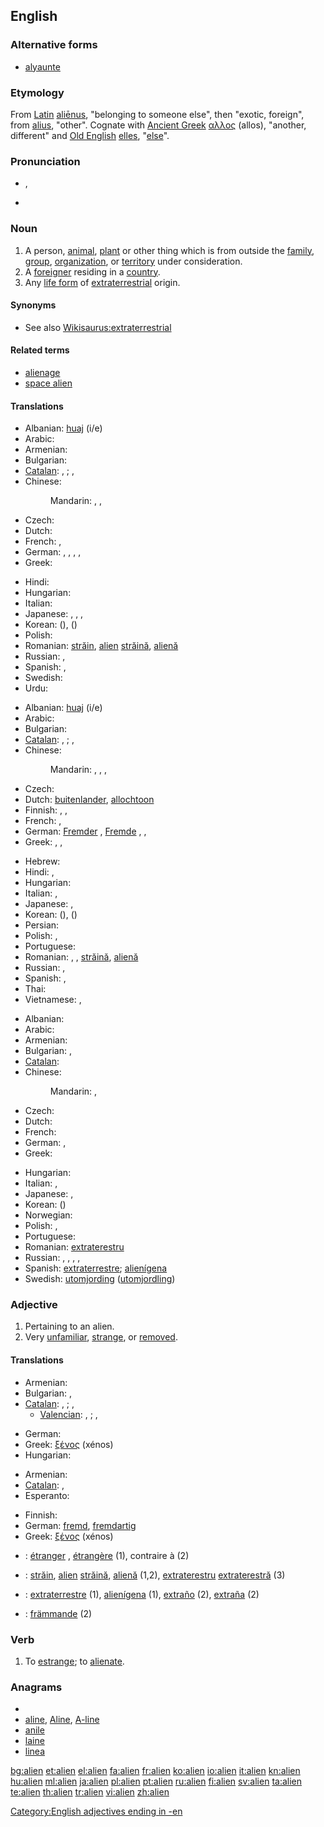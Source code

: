 ==English==
{{wikipedia|dab=Alien}}

===Alternative forms===
* [[alyaunte]] {{i|15th-16th centuries}}

===Etymology===
From [[Latin]] [[alienus|aliēnus]], "belonging to someone else", then "exotic, foreign", from [[alius]], "other".  Cognate with [[Ancient Greek]] [[αλλος]] (allos), "another, different" and [[Old English]] [[elles]], "[[else]]".

===Pronunciation===
* {{IPA|/ˈeɪ.li.ən/}}, {{SAMPA|/"eI.lI.@n/}}
* {{audio|En-us-alien.ogg|Audio (US)}}

===Noun===
{{en-noun}}

# A person, [[animal]], [[plant]] or other thing which is from outside the [[family]], [[group]], [[organization]], or [[territory]] under consideration.
# A [[foreigner]] residing in a [[country]].
# Any [[life form]] of [[extraterrestrial]] origin.

====Synonyms====
* See also [[Wikisaurus:extraterrestrial]]

====Related terms====
* [[alienage]]
* [[space alien]]

====Translations====
{{trans-top|person etc. outside of the considered territory:}}
* Albanian: [[huaj]] (i/e)
* Arabic: {{t|ar|غريب|m|tr=ghariib|sc=Arab}}
* Armenian: {{t|hy|օտար|tr=òtar}}
* Bulgarian: {{t+|bg|чужденец}}
* [[Catalan]]: {{t+|ca|estrany|m}}, {{t-|ca|estranya|f}}; {{t-|ca|foraster|m}}, {{t-|ca|forastera|f}}
* Chinese:
*: Mandarin: {{t|zh|異客|sc=Hani}},  {{t|zh|异客|tr=yìkè|sc=Hani}},  {{t|zh|陌生人|tr=mòshēngrén|sc=Hani}}
* Czech: {{t-|cs|cizinec|m}}
* Dutch: {{t+|nl|vreemdeling}}
* French: {{t+|fr|étranger|m}}, {{t+|fr|étrangère|f}}
* German: {{t|de|Fremdling|m}}, {{t+|de|Fremder|m}}, {{t|de|Fremde|f}},  {{t+|de|Ausländer|m}},  {{t+|de|Ausländerin|f}}
* Greek: {{t+|el|ξένος|m|tr=ksénos}}
{{trans-mid}}
* Hindi: {{t|hi|अजनबी|m|tr=ajnabī|sc=Deva}}
* Hungarian: {{t+|hu|idegen}}
* Italian: {{t+|it|straniero|m}}
* Japanese: {{t|ja|外国人|tr=がいこくじん, gaikokujin|sc=Jpan}}, {{t|ja|外人|tr=がいじん, gaijin|sc=Jpan}} {{qualifier|colloquial}},  {{t|ja|異国人|tr=いこくじん, ikokujin|sc=Jpan}},  {{t|ja|異邦人|tr=いほうじん, ihōjin|sc=Jpan}}
* Korean: {{t|ko|외국인|tr=waegug-in|sc=Kore}} ({{t|ko|外国人|sc=Kore}}),  {{t|ko|이국인|tr=igug-in|sc=Kore}} ({{t|ko|異国人|sc=Kore}})
* Polish: {{t+|pl|obcy|m}}
* Romanian: [[străin]], [[alien]] {{m}} [[străină]], [[alienă]] {{f}}
* Russian: {{t+|ru|чужак|m|tr=čužák}}, {{t+|ru|пришелец|m|tr=prišélec}}
* Spanish: {{t-|es|desconocido|m}}, {{t-|es|desconocida|f}}
* Swedish: {{t-|sv|främling}}
* Urdu: {{t|ur|اجنبی|m|tr=ajnabī|sc=ur-Arab}}
{{trans-bottom}}

{{trans-top|foreigner}}
* Albanian: [[huaj]] (i/e)
* Arabic: {{t|ar|أجنبي|m|tr='ajnabiy}}
* Bulgarian: {{t+|bg|чужденец}}
* [[Catalan]]: {{t-|ca|foraster|m}}, {{t-|ca|forastera|f}}; {{t+|ca|estrany|m}}, {{t-|ca|estranya|f}}
* Chinese:
*: Mandarin: {{t-|cmn|外國人|sc=Hani}}, {{t-|cmn|外国人|tr=wàiguórén|sc=Hani}}, {{t|cmn|外人|tr=wàirén|sc=Hani}}, {{t|cmn|老外|tr=lǎowài|sc=Hani}} {{qualifier|colloquial}}
* Czech: {{t-|cs|cizinec|m}}
* Dutch: [[buitenlander]], [[allochtoon]]
* Finnish: {{t+|fi|muukalainen}}, {{t+|fi|ulkomaalainen}}, {{t-|fi|vierasmaalainen}}
* French: {{t+|fr|étranger|m}}, {{t+|fr|étrangère|f}}
* German: [[Fremder]] {{m}}, [[Fremde]] {{f}},  {{t+|de|Ausländer|m}},  {{t+|de|Ausländerin|f}}
* Greek: {{t+|el|ξένος|m}}, {{t+|el|ξένη|f}}, {{t+|el|αλλοδαπός|c}}
{{trans-mid}}
* Hebrew: {{t|he|זר|alt=זָר|sc=Hebr}}
* Hindi: {{t|hi|विदेशी|tr=videshii|xs=Hindi}},  {{t|hi|अन्यदेशीय|tr=anyadeshiiya|xs=Hindi}}
* Hungarian: {{t+|hu|idegen}}
* Italian: {{t+|it|straniero|m}}, {{t+|it|forestiero|m}}
* Japanese: {{t|ja|外国人|tr=がいこくじん, gaikokujin|sc=Jpan}}, {{t|ja|外人|tr=がいじん, gaijin|sc=Jpan}} {{qualifier|colloquial}}
* Korean: {{t|ko|외국인|tr=waegug-in|sc=Kore}} ({{t|ko|外国人|sc=Kore}}),  {{t|ko|이국인|tr=igug-in|sc=Kore}} ({{t|ko|異国人|sc=Kore}})
* Persian: {{t|fa|خارجی|tr=khâreji|sc=fa-Arab}}
* Polish: {{t+|pl|cudzoziemiec|m}}, {{t+|pl|obcokrajowiec|m}}
* Portuguese: {{t+|pt|estrangeiro|m}}
* Romanian: {{t+|ro|străin|m}}, {{t|ro|alien|m}}, [[străină]], [[alienă]] {{f}}
* Russian: {{t+|ru|иностранец|m|tr=inostránec}},  {{t|ru|чужеземец|m|tr=čužezémec}}
* Spanish: {{t+|es|extranjero|m}}, {{t-|es|extranjera|f}}
* Thai: {{t+|th|ฝรั่ง|tr=farang}}
* Vietnamese: {{t|vi|người nước ngoài}},  {{t|vi|người ngoại quốc}}
{{trans-bottom}}

{{trans-top|life form of non-Earth origin}}
* Albanian: {{t-|sq|jashtëtokësor|xs=Albanian}}
* Arabic: {{t|ar|غريب|m|tr=ghariib|sc=Arab}}
* Armenian: {{t|hy|այլմոլորակային|tr=aylmolorakayin}}
* Bulgarian: {{t|bg|извънземен}},  {{t|bg|извънземен}}
* [[Catalan]]: {{t-|ca|extraterrestre|m|f}}
* Chinese:
*: Mandarin: {{t|zh|外星人|tr=wàixīngrén|sc=Hani}},  {{t|zh|宇宙人|tr=yǔzhòurén|sc=Hani}}
* Czech: {{t+|cs|mimozemšťan|m}}
* Dutch: {{t-|nl|buitenaards}}
* French: {{t+|fr|extraterrestre}}
* German: {{t|de|Außerirdischer|m}},  {{t|de|Außerirdische|f}}
* Greek: {{t+|el|εξωγήινος|m|tr=exogéinos}}
{{trans-mid}}
* Hungarian: {{t+|hu|földönkívüli}}
* Italian: {{t-|it|extraterrestre}}, {{t+|it|alieno}}
* Japanese: {{t|ja|宇宙人|tr=うちゅうじん, uchūjin|sc=Jpan}},  {{t|ja|異星人|tr=いせいじん, iseijin|sc=Jpan}}
* Korean: {{t|ko|우주인|tr=uju'in|sc=Kore}} ({{t|ko| 宇宙人|sc=Kore}})
* Norwegian: {{t|no|romvesen}}
* Polish: {{t|pl|istota pozaziemska|f}}, {{t|pl|kosmita|m}}
* Portuguese: {{t-|pt|alienígena|m}}
* Romanian: [[extraterestru]]
* Russian: {{t|ru|инопланетянин|m|tr=inoplanetjánin|sc=Cyrl}}, {{t|ru|инопланетянка|f|tr=inoplanetjánka|sc=Cyrl}},  {{t|ru|инопланетяне|p|tr=inoplanetjáne|sc=Cyrl}}, {{t|ru|пришелец|m|tr=prišélec|sc=Cyrl}},  
* Spanish: [[extraterrestre]]; [[alienígena]]
* Swedish: [[utomjording]] ([[utomjordling]])
{{trans-bottom}}

===Adjective===
{{en-adj}}

# Pertaining to an alien.
# Very [[unfamiliar]], [[strange]], or [[removed]].

====Translations====
{{trans-top|Pertaining to an alien:}}
* Armenian: {{t|hy|օտար|tr=òtar}}
* Bulgarian: {{t|bg|чужд}},  {{t|bg|чуждестранен}}
* [[Catalan]]: {{t+|ca|aliè|m}}, {{t+|ca|aliena|f}}; {{t+|ca|estrany|m}}, {{t-|ca|estranya|f}}
** [[Valencian]]: {{t-|ca|alié|m}}, {{t+|ca|aliena|f}}; {{t+|ca|estrany|m}}, {{t-|ca|estranya|f}}
{{trans-mid}}
* German: {{t+|de|außerirdisch}}
* Greek: [[ξένος]] {{m}} (xénos)
* Hungarian: {{t+|hu|idegen}}
{{trans-bottom}}

{{trans-top|Being unfamiliar with:}}
* Armenian: {{t|hy|օտար|tr=òtar}}
* [[Catalan]]: {{t+|ca|estrany|m}}, {{t-|ca|estranya|f}}
* Esperanto: {{t+|eo|fremda|xs=Esperanto}}
{{trans-mid}}
* Finnish: {{t+|fi|vieras}}
* German: [[fremd]], [[fremdartig]]
* Greek: [[ξένος]] {{m}} (xénos)
{{trans-bottom}}

{{checktrans-top}}
<!--added {{ttbc}}s here.-->
* {{ttbc|French}}: [[étranger]] {{m}}, [[étrangère]] {{f}} (1), contraire à (2)
* {{ttbc|Romanian}}: [[străin]], [[alien]] {{m}} [[străină]], [[alienă]] {{f}} (1,2), [[extraterestru]] {{m}} [[extraterestră]] (3)
* {{ttbc|Spanish}}: [[extraterrestre]] (1), [[alienígena]] (1), [[extraño]] {{m}} (2), [[extraña]] {{f}} (2)
* {{ttbc|Swedish}}: [[främmande]] (2)
{{trans-bottom}}

===Verb===
{{en-verb}}

# To [[estrange]]; to [[alienate]].

===Anagrams===
* {{alphagram|aeiln}}
* [[aline#English|aline]], [[Aline#English|Aline]], [[A-line#English|A-line]]
* [[anile#English|anile]]
* [[laine#English|laine]]
* [[linea#English|linea]]

[[Category:English adjectives ending in -en]]

[[bg:alien]]
[[et:alien]]
[[el:alien]]
[[fa:alien]]
[[fr:alien]]
[[ko:alien]]
[[io:alien]]
[[it:alien]]
[[kn:alien]]
[[hu:alien]]
[[ml:alien]]
[[ja:alien]]
[[pl:alien]]
[[pt:alien]]
[[ru:alien]]
[[fi:alien]]
[[sv:alien]]
[[ta:alien]]
[[te:alien]]
[[th:alien]]
[[tr:alien]]
[[vi:alien]]
[[zh:alien]]